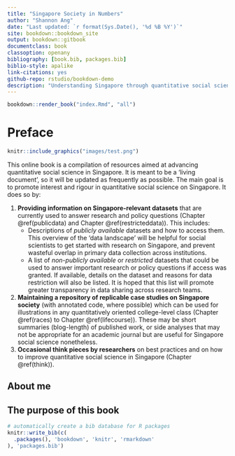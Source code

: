 ```yaml
--- 
title: "Singapore Society in Numbers"
author: "Shannon Ang"
date: "Last updated: `r format(Sys.Date(), '%d %B %Y')`"
site: bookdown::bookdown_site
output: bookdown::gitbook
documentclass: book
classoption: openany
bibliography: [book.bib, packages.bib]
biblio-style: apalike
link-citations: yes
github-repo: rstudio/bookdown-demo
description: "Understanding Singapore through quantitative social science"
---
```


```r
bookdown::render_book("index.Rmd", "all")
```

# Preface {-}
```r
knitr::include_graphics("images/test.png")
```

This online book is a compilation of resources aimed at advancing quantitative social science in Singapore. It is meant to be a 'living document', so it will be updated as frequently as possible. The main goal is to promote interest and rigour in quantitative social science on Singapore. It does so by: 

1. **Providing information on Singapore-relevant datasets** that are currently used to answer research and policy questions (Chapter \@ref(publicdata) and Chapter \@ref(restricteddata)). This includes: 
    + Descriptions of *publicly available* datasets and how to access them. This overview of the 'data landscape' will be helpful for social scientists to get started with research on Singapore, and prevent wasteful overlap in primary data collection across institutions.
    + A list of *non-publicly available* or *restricted* datasets that could be used to answer important research or policy questions if access was granted. If available, details on the dataset and reasons for data restriction will also be listed. It is hoped that this list will promote greater transparency in data sharing across research teams. 
    
2. **Maintaining a repository of replicable case studies on Singapore society** (with annotated code, where possible) which can be used for illustrations in any quantitatively oriented college-level class (Chapter \@ref(races) to Chapter \@ref(lifecourse)). These may be short summaries (blog-length) of published work, or side analyses that may not be appropriate for an academic journal but are useful for Singapore social science nonetheless.
3. **Occasional think pieces by researchers** on best practices and on how to improve quantitative social science in Singapore (Chapter \@ref(think)).

## About me {-}

## The purpose of this book {-}

```r
# automatically create a bib database for R packages
knitr::write_bib(c(
  .packages(), 'bookdown', 'knitr', 'rmarkdown'
), 'packages.bib')
```


